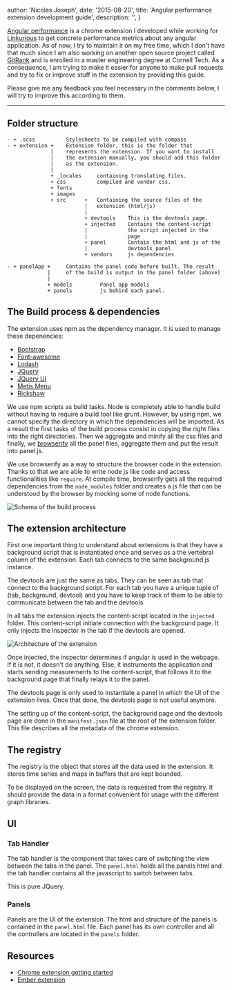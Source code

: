 
  author: 'Nicolas Joseph',
  date: '2015-08-20',
  title: 'Angular performance extension development guide',
  description: '',
}


[Angular performance](https://github.com/Linkurious/angular-performance) is a chrome extension I developed while working for [Linkurious](http://linkurio.us) to get concrete performance metrics about any angular application. As of now, I try to maintain it on my free time, which I don't have that much since I am also working on another open source project called [GitRank](https://github.com/gitlinks/github-rank-project) and is enrolled in a master engineering degree at Cornell Tech. As a consequence, I am trying to make it easier for anyone to make pull requests and try to fix or improve stuff in the extension by providing this guide.

Please give me any feedback you feel necessary in the comments below, I will try to improve this according to them.

---

## Folder structure

```
- + .scss          Stylesheets to be compiled with compass
- + extension +    Extension folder, this is the folder that
              |    represents the extension. If you want to install
              |    the extension manually, you should add this folder
              |    as the extension.
              |
              + _locales     containing translating files.
              + css          compiled and vendor css.
              + fonts
              + images
              + src      +   Containing the source files of the
                         |   extension (html/js)
                         |
                         + devtools    This is the devtools page.
                         + injected    Contains the content-script
                         |             the script injected in the
                         |             page
                         + panel       Contain the html and js of the
                         |             devtools panel
                         + vendors     js dependencies

- + panelApp +     Contains the panel code before built. The result
             |     of the build is output in the panel folder (above)
             |
             + models         Panel app models
             + panels         js behind each panel.
```

## The Build process & dependencies

The extension uses npm as the dependency manager. It is used to manage these depenencies:

- [Bootstrap](http://getbootstrap.com/)
- [Font-awesome](https://fortawesome.github.io/Font-Awesome/)
- [Lodash](https://lodash.com/)
- [JQuery](https://jquery.com/)
- [JQuery UI](http://jqueryui.com/)
- [Metis Menu](https://github.com/onokumus/metisMenu)
- [Rickshaw](http://code.shutterstock.com/rickshaw/)

We use npm scripts as build tasks. Node is completely able to handle build without having to require a build tool like grunt. However, by using npm, we cannot specify the directory in which the dependencies will be imported. As a result the first tasks of the build process consist in copying the right files into the right directories. Then we aggregate and minify all the css files and finally, we [browserify](http://browserify.org/) all the panel files, aggregate them and put the result into panel.js.

We use browserify as a way to structure the browser code in the extension. Thanks to that we are able to write node js like code and access functionalities like `require`. At compile time, browserify gets all the required dependencies from the `node_modules` folder and creates a js file that can be understood by the browser by mocking some of node functions.

![Schema of the build process](https://docs.google.com/drawings/d/1cpGahfztH7ZcJb4fnzc4Jy6VxkGMJG4bJR3ygsamGv0/pub?w=1478&h=150)

## The extension architecture

First one important thing to understand about extensions is that they have a background script that is instantiated once and serves as a the vertebral column of the extension. Each tab connects to the same background.js instance.

The devtools are just the same as tabs. They can be seen as tab that connect to the background script. For each tab you have a unique tuple of (tab, background, devtool) and you have to keep track of them to be able to communicate between the tab and the devtools.

In all tabs the extension injects the content-script located in the `injected` folder. This content-script initiate connection with the background page. It only injects the inspector in the tab if the devtools are opened.

![Architecture of the extension](https://docs.google.com/drawings/d/1ZrT5lxe7K34IPcJxXZs0d4brqftGJXYk5RWBm9qpR9w/pub?w=1361&h=1078)

Once injected, the inspector determines if angular is used in the webpage. If it is not, it doesn't do anything. Else, it instruments the application and starts sending measurements to the content-script, that follows it to the background page that finally relays it to the panel.

The devtools page is only used to instantiate a panel in which the UI of the extension lives. Once that done, the devtools page is not useful anymore.

The setting up of the content-script, the background page and the devtools page are done in the `manifest.json` file at the root of the extension folder. This file describes all the metadata of the chrome extension.

## The registry

The registry is the object that stores all the data used in the extension. It stores time series and maps in buffers that are kept bounded.

To be displayed on the screen, the data is requested from the registry. It should provide the data in a format convenient for usage with the different graph libraries.

## UI

### Tab Handler

The tab handler is the component that takes care of switching the view between the tabs in the panel. The `panel.html` holds all the panels html and the tab handler contains all the javascript to switch between tabs.

This is pure JQuery.

### Panels

Panels are the UI of the extension. The html and structure of the panels is contained in the `panel.html` file. Each panel has its own controller and all the controllers are located in the `panels` folder.

## Resources

- [Chrome extension getting started](https://developer.chrome.com/extensions/getstarted)
- [Ember extension](https://github.com/emberjs/ember-inspector)
